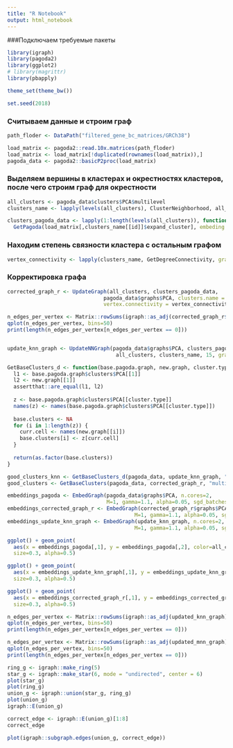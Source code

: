 ```yaml
---
title: "R Notebook"
output: html_notebook
---
```


###Подключаем требуемые пакеты

```r

library(igraph)
library(pagoda2)
library(ggplot2)
# library(magrittr)
library(pbapply)

theme_set(theme_bw())

set.seed(2018)

```

### Считываем данные и строим граф

```r

path_floder <- DataPath("filtered_gene_bc_matrices/GRCh38")

load_matrix <- pagoda2::read.10x.matrices(path_floder)
load_matrix <- load_matrix[!duplicated(rownames(load_matrix)),]
pagoda_data <- pagoda2::basicP2proc(load_matrix)

```

### Выделяем вершины в кластерах и окрестностях кластеров, после чего строим граф для окрестности

```r

all_clusters <- pagoda_data$clusters$PCA$multilevel
clusters_name <- lapply(levels(all_clusters), ClusterNeighborhood, all_clusters, pagoda_data)

clusters_pagoda_data <- lapply(1:length(levels(all_clusters)), function(id) 
  GetPagoda(load_matrix[,clusters_name[[id]]$expand_cluster], embeding.type = NULL))

```

### Находим степень связности кластера с остальным графом

```r

vertex_connectivity <- lapply(clusters_name, GetDegreeConnectivity, graph=pagoda_data$graphs$PCA)

```

### Корректировка графа 

```r

corrected_graph_r <- UpdateGraph(all_clusters, clusters_pagoda_data,
                               pagoda_data$graphs$PCA, clusters.name = clusters_name,
                               vertex.connectivity = vertex_connectivity, deleted = FALSE)

```
```r

n_edges_per_vertex <- Matrix::rowSums(igraph::as_adj(corrected_graph_r$graphs$PCA))
qplot(n_edges_per_vertex, bins=50)
print(length(n_edges_per_vertex[n_edges_per_vertex == 0]))

```

```r

```


```r

update_knn_graph <- UpdateNNGraph(pagoda_data$graphs$PCA, clusters_pagoda_data,
                                   all_clusters, clusters_name, 15, graph.type = 'knn')

```


```r

GetBaseClusters_d <- function(base.pagoda.graph, new.graph, cluster.type) {
  l1 <- base.pagoda.graph$clusters$PCA[[1]]
  l2 <- new.graph[[1]]
  assertthat::are_equal(l1, l2)
  
  z <- base.pagoda.graph$clusters$PCA[[cluster.type]]
  names(z) <- names(base.pagoda.graph$clusters$PCA[[cluster.type]])
  
  base.clusters <- NA
  for (i in 1:length(z)) {
    curr.cell <- names(new.graph[[i]])
    base.clusters[i] <- z[curr.cell]
  }
  
  return(as.factor(base.clusters))
}

good_clusters_knn <- GetBaseClusters_d(pagoda_data, update_knn_graph, "multilevel")
good_clusters <- GetBaseClusters(pagoda_data, corrected_graph_r, "multilevel")

embeddings_pagoda <- EmbedGraph(pagoda_data$graphs$PCA, n.cores=2,
                                M=1, gamma=1.1, alpha=0.05, sgd_batches=1e8)
embeddings_corrected_graph_r <- EmbedGraph(corrected_graph_r$graphs$PCA, n.cores=2,
                                         M=1, gamma=1.1, alpha=0.05, sgd_batches=1e8)
embeddings_update_knn_graph <- EmbedGraph(update_knn_graph, n.cores=2,
                                         M=1, gamma=1.1, alpha=0.05, sgd_batches=1e8)

ggplot() + geom_point(
  aes(x = embeddings_pagoda[,1], y = embeddings_pagoda[,2], color=all_clusters),
  size=0.3, alpha=0.5)

ggplot() + geom_point(
  aes(x = embeddings_update_knn_graph[,1], y = embeddings_update_knn_graph[,2], color=good_clusters_knn),
  size=0.3, alpha=0.5)

ggplot() + geom_point(
  aes(x = embeddings_corrected_graph_r[,1], y = embeddings_corrected_graph_r[,2], color=good_clusters),
  size=0.3, alpha=0.5)

```


```r

n_edges_per_vertex <- Matrix::rowSums(igraph::as_adj(updated_knn_graph))
qplot(n_edges_per_vertex, bins=50)
print(length(n_edges_per_vertex[n_edges_per_vertex == 0]))

n_edges_per_vertex <- Matrix::rowSums(igraph::as_adj(updated_mnn_graph))
qplot(n_edges_per_vertex, bins=50)
print(length(n_edges_per_vertex[n_edges_per_vertex == 0]))

```

```r

ring_g <- igraph::make_ring(5)
star_g <- igraph::make_star(6, mode = "undirected", center = 6)
plot(star_g)
plot(ring_g)
union_g <- igraph::union(star_g, ring_g)
plot(union_g)
igraph::E(union_g)

correct_edge <- igraph::E(union_g)[1:8]
correct_edge

plot(igraph::subgraph.edges(union_g, correct_edge))

```